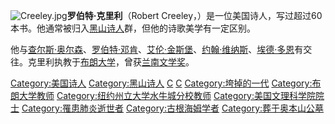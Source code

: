 {{unreferenced|time=2018-11-08T02:17:16+00:00}}
[[Image:Creeley.jpg|thumb]]'''罗伯特·克里利'''（Robert Creeley，{{bd|1926年|5月21日|2005年|3月30日}}）是一位美国诗人，写过超过60本书。他通常被归入[[黑山诗人|黑山诗人]]群，但他的诗歌美学有一定区别。

他与[[查尔斯·奥尔森|查尔斯·奥尔森]]、[[罗伯特·邓肯_(诗人)|罗伯特·邓肯]]、[[艾伦·金斯堡|艾伦·金斯堡]]、[[约翰·维纳斯|约翰·维纳斯]]、[[埃德·多恩|埃德·多恩]]有交往。克里利执教于[[布朗大学|布朗大学]]，曾获[[兰南文学奖|兰南文学奖]]。

{{Authority control}}

{{DEFAULTSORT:Creeley, Robert}}
[[Category:美国诗人|Category:美国诗人]]
[[Category:黑山诗人|Category:黑山诗人]]
[[Category:黑山學院校友|C]]
[[Category:哈佛大學校友|C]]
[[Category:垮掉的一代|Category:垮掉的一代]]
[[Category:布朗大学教师|Category:布朗大学教师]]
[[Category:纽约州立大学水牛城分校教师|Category:纽约州立大学水牛城分校教师]]
[[Category:美国文理科学院院士|Category:美国文理科学院院士]]
[[Category:罹患肺炎逝世者|Category:罹患肺炎逝世者]]
[[Category:古根海姆学者|Category:古根海姆学者]]
[[Category:葬于奥本山公墓|Category:葬于奥本山公墓]]